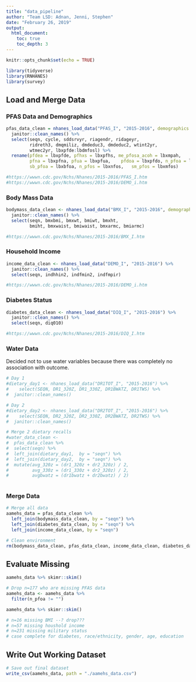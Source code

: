 ```yaml
---
title: "data_pipeline"
author: "Team LSD: Adnan, Jenni, Stephen"
date: "February 26, 2019"
output: 
  html_document:
    toc: true
    toc_depth: 3
---
```


```r

knitr::opts_chunk$set(echo = TRUE)

library(tidyverse)
library(RNHANES)
library(survey)

```


## Load and Merge Data

### PFAS Data and Demographics

```r

pfas_data_clean = nhanes_load_data("PFAS_I", "2015-2016", demographics = TRUE) %>% 
  janitor::clean_names() %>% 
  select(seqn, cycle, sddsrvyr, riagendr, ridageyr, 
         ridreth3, dmqmiliz, dmdeduc3, dmdeduc2, wtint2yr,
         wtmec2yr, lbxpfde:lbdmfosl) %>% 
  rename(pfdea = lbxpfde, pfhxs = lbxpfhs, me_pfosa_acoh = lbxmpah,	
         pfna = lbxpfna, pfua = lbxpfua,	pfdoa = lbxpfdo, n_pfoa = lbxnfoa,
         sb_pfoa = lbxbfoa, n_pfos = lbxnfos,	sm_pfos = lbxmfos)

#https://wwwn.cdc.gov/Nchs/Nhanes/2015-2016/PFAS_I.htm
#https://wwwn.cdc.gov/Nchs/Nhanes/2015-2016/DEMO_i.htm

```


### Body Mass Data

```r

bodymass_data_clean <- nhanes_load_data("BMX_I", "2015-2016", demographics = TRUE) %>% 
  janitor::clean_names() %>% 
  select(seqn, bmxbmi, bmxwt, bmiwt, bmxht,
         bmiht, bmxwaist, bmiwaist, bmxarmc, bmiarmc)

#https://wwwn.cdc.gov/Nchs/Nhanes/2015-2016/BMX_I.htm

```


### Household Income

```r

income_data_clean <- nhanes_load_data("DEMO_I", "2015-2016") %>% 
  janitor::clean_names() %>% 
  select(seqn, indhhin2, indfmin2, indfmpir)

#https://wwwn.cdc.gov/Nchs/Nhanes/2015-2016/DEMO_i.htm

```


### Diabetes Status

```r

diabetes_data_clean <- nhanes_load_data("DIQ_I", "2015-2016") %>% 
  janitor::clean_names() %>% 
  select(seqn, diq010)

#https://wwwn.cdc.gov/Nchs/Nhanes/2015-2016/DIQ_I.htm

```


### Water Data

Decided not to use water variables because there was completely no association with outcome. 

```r

# Day 1 
#dietary_day1 <- nhanes_load_data("DR1TOT_I", "2015-2016") %>% 
#    select(SEQN, DR1_320Z, DR1_330Z, DR1BWATZ, DR1TWS) %>% 
#  janitor::clean_names() 

# Day 2
#dietary_day2 <- nhanes_load_data("DR2TOT_I", "2015-2016") %>% 
#    select(SEQN, DR2_320Z, DR2_330Z, DR2BWATZ, DR2TWS) %>% 
#  janitor::clean_names()

# Merge 2 dietary recalls
#water_data_clean <- 
#  pfas_data_clean %>% 
#  select(seqn) %>% 
#  left_join(dietary_day1,  by = "seqn") %>% 
#  left_join(dietary_day2,  by = "seqn") %>% 
#  mutate(avg_320z = (dr1_320z + dr2_320z) / 2,
#         avg_330z = (dr1_330z + dr2_320z) / 2,
#         avgbwatz = (dr1bwatz + dr2bwatz) / 2)
         
```


### Merge Data

```r

# Merge all data
aamehs_data = pfas_data_clean %>% 
  left_join(bodymass_data_clean, by = "seqn") %>% 
  left_join(diabetes_data_clean, by = "seqn") %>% 
  left_join(income_data_clean, by = "seqn")

# Clean environment
rm(bodymass_data_clean, pfas_data_clean, income_data_clean, diabetes_data_clean)

```


## Evaluate Missing

```r

aamehs_data %>% skimr::skim()

# Drop n=177 who are missing PFAS data
aamehs_data <- aamehs_data %>% 
  filter(n_pfoa != "")

aamehs_data %>% skimr::skim()

# n=16 missing BMI --? drop???
# n=57 missing houshold income
# n=231 missing military status
# case complete for diabetes, race/ethnicity, gender, age, education

```


## Write Out Working Dataset

```r

# Save out final dataset
write_csv(aamehs_data, path = "./aamehs_data.csv")

```

